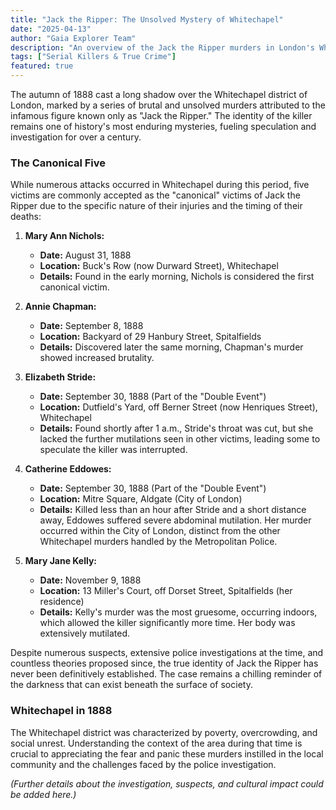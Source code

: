 ```yaml
---
title: "Jack the Ripper: The Unsolved Mystery of Whitechapel"
date: "2025-04-13"
author: "Gaia Explorer Team"
description: "An overview of the Jack the Ripper murders in London's Whitechapel district in 1888, focusing on the canonical victims and locations."
tags: ["Serial Killers & True Crime"]
featured: true
---
```


The autumn of 1888 cast a long shadow over the Whitechapel district of London, marked by a series of brutal and unsolved murders attributed to the infamous figure known only as "Jack the Ripper." The identity of the killer remains one of history's most enduring mysteries, fueling speculation and investigation for over a century.

### The Canonical Five

While numerous attacks occurred in Whitechapel during this period, five victims are commonly accepted as the "canonical" victims of Jack the Ripper due to the specific nature of their injuries and the timing of their deaths:

1.  **Mary Ann Nichols:**
    *   **Date:** August 31, 1888
    *   **Location:** Buck's Row (now Durward Street), Whitechapel
    *   **Details:** Found in the early morning, Nichols is considered the first canonical victim.

2.  **Annie Chapman:**
    *   **Date:** September 8, 1888
    *   **Location:** Backyard of 29 Hanbury Street, Spitalfields
    *   **Details:** Discovered later the same morning, Chapman's murder showed increased brutality.

3.  **Elizabeth Stride:**
    *   **Date:** September 30, 1888 (Part of the "Double Event")
    *   **Location:** Dutfield's Yard, off Berner Street (now Henriques Street), Whitechapel
    *   **Details:** Found shortly after 1 a.m., Stride's throat was cut, but she lacked the further mutilations seen in other victims, leading some to speculate the killer was interrupted.

4.  **Catherine Eddowes:**
    *   **Date:** September 30, 1888 (Part of the "Double Event")
    *   **Location:** Mitre Square, Aldgate (City of London)
    *   **Details:** Killed less than an hour after Stride and a short distance away, Eddowes suffered severe abdominal mutilation. Her murder occurred within the City of London, distinct from the other Whitechapel murders handled by the Metropolitan Police.

5.  **Mary Jane Kelly:**
    *   **Date:** November 9, 1888
    *   **Location:** 13 Miller's Court, off Dorset Street, Spitalfields (her residence)
    *   **Details:** Kelly's murder was the most gruesome, occurring indoors, which allowed the killer significantly more time. Her body was extensively mutilated.

Despite numerous suspects, extensive police investigations at the time, and countless theories proposed since, the true identity of Jack the Ripper has never been definitively established. The case remains a chilling reminder of the darkness that can exist beneath the surface of society.

### Whitechapel in 1888

The Whitechapel district was characterized by poverty, overcrowding, and social unrest. Understanding the context of the area during that time is crucial to appreciating the fear and panic these murders instilled in the local community and the challenges faced by the police investigation.

*(Further details about the investigation, suspects, and cultural impact could be added here.)* 
